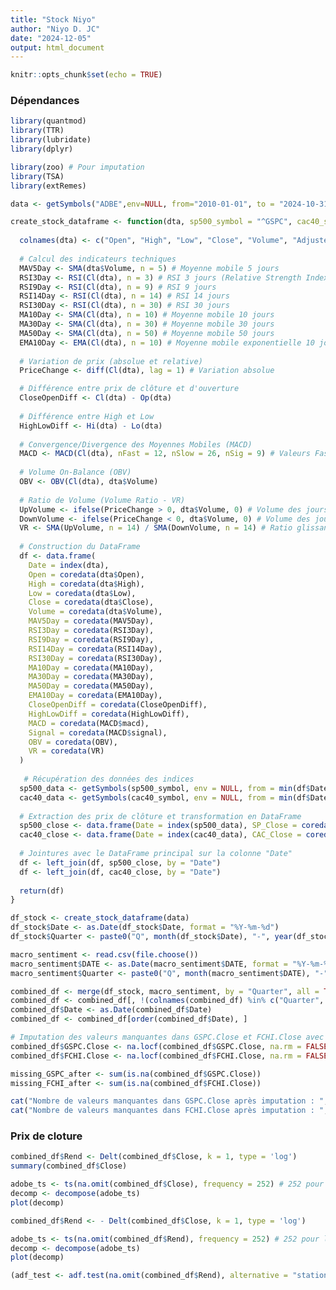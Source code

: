 ```yaml
---
title: "Stock Niyo"
author: "Niyo D. JC"
date: "2024-12-05"
output: html_document
---
```


```r
knitr::opts_chunk$set(echo = TRUE)
```

### Dépendances

```r
library(quantmod)
library(TTR)
library(lubridate)
library(dplyr) 

library(zoo) # Pour imputation
library(TSA)
library(extRemes)
```

```r
data <- getSymbols("ADBE",env=NULL, from="2010-01-01", to = "2024-10-31")
```

```r
create_stock_dataframe <- function(dta, sp500_symbol = "^GSPC", cac40_symbol = "^FCHI") {
  
  colnames(dta) <- c("Open", "High", "Low", "Close", "Volume", "Adjusted")
  
  # Calcul des indicateurs techniques
  MAV5Day <- SMA(dta$Volume, n = 5) # Moyenne mobile 5 jours
  RSI3Day <- RSI(Cl(dta), n = 3) # RSI 3 jours (Relative Strength Index)
  RSI9Day <- RSI(Cl(dta), n = 9) # RSI 9 jours
  RSI14Day <- RSI(Cl(dta), n = 14) # RSI 14 jours
  RSI30Day <- RSI(Cl(dta), n = 30) # RSI 30 jours
  MA10Day <- SMA(Cl(dta), n = 10) # Moyenne mobile 10 jours
  MA30Day <- SMA(Cl(dta), n = 30) # Moyenne mobile 30 jours
  MA50Day <- SMA(Cl(dta), n = 50) # Moyenne mobile 50 jours
  EMA10Day <- EMA(Cl(dta), n = 10) # Moyenne mobile exponentielle 10 jours
  
  # Variation de prix (absolue et relative)
  PriceChange <- diff(Cl(dta), lag = 1) # Variation absolue

  # Différence entre prix de clôture et d'ouverture
  CloseOpenDiff <- Cl(dta) - Op(dta)
  
  # Différence entre High et Low
  HighLowDiff <- Hi(dta) - Lo(dta)
  
  # Convergence/Divergence des Moyennes Mobiles (MACD)
  MACD <- MACD(Cl(dta), nFast = 12, nSlow = 26, nSig = 9) # Valeurs Fast, Slow, Signal
  
  # Volume On-Balance (OBV)
  OBV <- OBV(Cl(dta), dta$Volume)
  
  # Ratio de Volume (Volume Ratio - VR)
  UpVolume <- ifelse(PriceChange > 0, dta$Volume, 0) # Volume des jours à hausse
  DownVolume <- ifelse(PriceChange < 0, dta$Volume, 0) # Volume des jours à baisse
  VR <- SMA(UpVolume, n = 14) / SMA(DownVolume, n = 14) # Ratio glissant sur 14 jours
  
  # Construction du DataFrame
  df <- data.frame(
    Date = index(dta),
    Open = coredata(dta$Open),
    High = coredata(dta$High),
    Low = coredata(dta$Low),
    Close = coredata(dta$Close),
    Volume = coredata(dta$Volume),
    MAV5Day = coredata(MAV5Day),
    RSI3Day = coredata(RSI3Day),
    RSI9Day = coredata(RSI9Day),
    RSI14Day = coredata(RSI14Day),
    RSI30Day = coredata(RSI30Day),
    MA10Day = coredata(MA10Day),
    MA30Day = coredata(MA30Day),
    MA50Day = coredata(MA50Day),
    EMA10Day = coredata(EMA10Day),
    CloseOpenDiff = coredata(CloseOpenDiff),
    HighLowDiff = coredata(HighLowDiff),
    MACD = coredata(MACD$macd),
    Signal = coredata(MACD$signal),
    OBV = coredata(OBV),
    VR = coredata(VR)
  )
  
   # Récupération des données des indices
  sp500_data <- getSymbols(sp500_symbol, env = NULL, from = min(df$Date), to = max(df$Date), auto.assign = FALSE)
  cac40_data <- getSymbols(cac40_symbol, env = NULL, from = min(df$Date), to = max(df$Date), auto.assign = FALSE)
  
  # Extraction des prix de clôture et transformation en DataFrame
  sp500_close <- data.frame(Date = index(sp500_data), SP_Close = coredata(Cl(sp500_data)))
  cac40_close <- data.frame(Date = index(cac40_data), CAC_Close = coredata(Cl(cac40_data)))
  
  # Jointures avec le DataFrame principal sur la colonne "Date"
  df <- left_join(df, sp500_close, by = "Date")
  df <- left_join(df, cac40_close, by = "Date")
  
  return(df)
}

```

```r
df_stock <- create_stock_dataframe(data)
df_stock$Date <- as.Date(df_stock$Date, format = "%Y-%m-%d")
df_stock$Quarter <- paste0("Q", month(df_stock$Date), "-", year(df_stock$Date))
```

```r
macro_sentiment <- read.csv(file.choose())
macro_sentiment$DATE <- as.Date(macro_sentiment$DATE, format = "%Y-%m-%d")
macro_sentiment$Quarter <- paste0("Q", month(macro_sentiment$DATE), "-", year(macro_sentiment$DATE))
```

```r
combined_df <- merge(df_stock, macro_sentiment, by = "Quarter", all = TRUE)
combined_df <- combined_df[, !(colnames(combined_df) %in% c("Quarter", "DATE"))]
combined_df$Date <- as.Date(combined_df$Date)
combined_df <- combined_df[order(combined_df$Date), ]
```

```r
# Imputation des valeurs manquantes dans GSPC.Close et FCHI.Close avec la valeur précédente
combined_df$GSPC.Close <- na.locf(combined_df$GSPC.Close, na.rm = FALSE)
combined_df$FCHI.Close <- na.locf(combined_df$FCHI.Close, na.rm = FALSE)

missing_GSPC_after <- sum(is.na(combined_df$GSPC.Close))
missing_FCHI_after <- sum(is.na(combined_df$FCHI.Close))

cat("Nombre de valeurs manquantes dans GSPC.Close après imputation : ", missing_GSPC_after, "\n")
cat("Nombre de valeurs manquantes dans FCHI.Close après imputation : ", missing_FCHI_after, "\n")
```

### Prix de cloture

```r
combined_df$Rend <- Delt(combined_df$Close, k = 1, type = 'log')
summary(combined_df$Close)
```

```r
adobe_ts <- ts(na.omit(combined_df$Close), frequency = 252) # 252 pour les jours de trading annuels
decomp <- decompose(adobe_ts)
plot(decomp)
```

```r
combined_df$Rend <- - Delt(combined_df$Close, k = 1, type = 'log')
```

```r
adobe_ts <- ts(na.omit(combined_df$Rend), frequency = 252) # 252 pour les jours de trading annuels
decomp <- decompose(adobe_ts)
plot(decomp)
```

```r
(adf_test <- adf.test(na.omit(combined_df$Rend), alternative = "stationary", k = 0))
```
